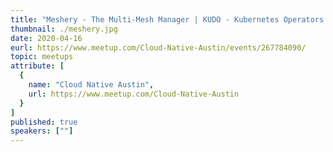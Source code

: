 ---
title: "Meshery - The Multi-Mesh Manager | KUDO - Kubernetes Operators the Easy Way"
thumbnail: ./meshery.jpg
date: 2020-04-16
eurl: https://www.meetup.com/Cloud-Native-Austin/events/267784090/
topic: meetups
attribute: [
  {
    name: "Cloud Native Austin",
    url: https://www.meetup.com/Cloud-Native-Austin
  }
]
published: true
speakers: [""]
---
